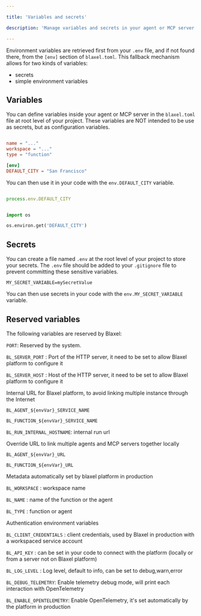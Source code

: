 ```yaml
---

title: 'Variables and secrets'

description: 'Manage variables and secrets in your agent or MCP server code.'

---
```


Environment variables are retrieved first from your `.env` file, and if not found there, from the `[env]` section of `blaxel.toml`. This fallback mechanism allows for two kinds of variables:

- secrets
- simple environment variables

## Variables

You can define variables inside your agent or MCP server in the `blaxel.toml` file at root level of your project. These variables are NOT intended to be use as secrets, but as configuration variables.

```toml blaxel.toml {6}

name = "..."
workspace = "..."
type = "function"

[env]
DEFAULT_CITY = "San Francisco"

```

You can then use it in your code with the `env.DEFAULT_CITY` variable.

<CodeGroup>

```typescript TypeScript

process.env.DEFAULT_CITY

```

```python Python

import os

os.environ.get('DEFAULT_CITY')

```

</CodeGroup>

## Secrets

You can create a file named `.env` at the root level of your project to store your secrets. The `.env` file should be added to your `.gitignore` file to prevent committing these sensitive variables.

```
MY_SECRET_VARIABLE=mySecretValue
```

You can then use secrets in your code with the `env.MY_SECRET_VARIABLE` variable.

## Reserved variables

The following variables are reserved by Blaxel:

`PORT`: Reserved by the system.

`BL_SERVER_PORT` : Port of the HTTP server, it need to be set to allow Blaxel platform to configure it

`BL_SERVER_HOST` : Host of the HTTP server, it need to be set to allow Blaxel platform to configure it

Internal URL for Blaxel platform, to avoid linking multiple instance through the Internet

`BL_AGENT_${envVar}_SERVICE_NAME`

`BL_FUNCTION_${envVar}_SERVICE_NAME`

`BL_RUN_INTERNAL_HOSTNAME`: internal run url

Override URL to link multiple agents and MCP servers together locally

`BL_AGENT_${envVar}_URL`

`BL_FUNCTION_${envVar}_URL`

Metadata automatically set by blaxel platform in production

`BL_WORKSPACE` : workspace name

`BL_NAME` : name of the function or the agent

`BL_TYPE` : function or agent

Authentication environment variables

`BL_CLIENT_CREDENTIALS` : client credentials, used by Blaxel in production with a workspaced service account

`BL_API_KEY` : can be set in your code to connect with the platform (locally or from a server not on Blaxel platform)

`BL_LOG_LEVEL` : Log level, default to info, can be set to debug,warn,error

`BL_DEBUG_TELEMETRY`: Enable telemetry debug mode, will print each interaction with OpenTelemetry

`BL_ENABLE_OPENTELEMETRY`: Enable OpenTelemetry, it's set automatically by the platform in production